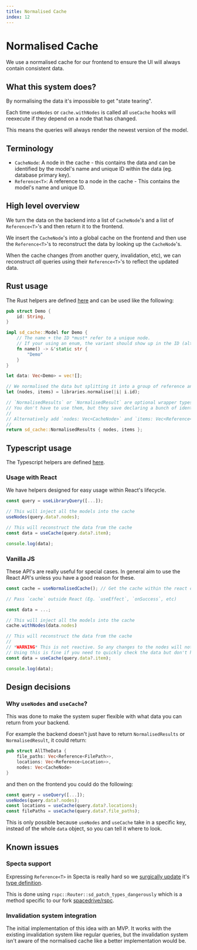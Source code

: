 ```yaml
---
title: Normalised Cache
index: 12
---
```


# Normalised Cache

We use a normalised cache for our frontend to ensure the UI will always contain consistent data.

## What this system does?

By normalising the data it's impossible to get "state tearing".

Each time `useNodes` or `cache.withNodes` is called all `useCache` hooks will reexecute if they depend on a node that has changed.

This means the queries will always render the newest version of the model.

## Terminology

 - `CacheNode`: A node in the cache - this contains the data and can be identified by the model's name and unique ID within the data (eg. database primary key).
 - `Reference<T>`: A reference to a node in the cache - This contains the model's name and unique ID.

## High level overview

We turn the data on the backend into a list of `CacheNode`'s and a list of `Reference<T>`'s and then return it to the frontend.

We insert the `CacheNode`'s into a global cache on the frontend and then use the `Reference<T>`'s to reconstruct the data by looking up the `CacheNode`'s.

When the cache changes (from another query, invalidation, etc), we can reconstruct *all* queries using their `Reference<T>`'s to reflect the updated data.


## Rust usage

The Rust helpers are defined [here](https://github.com/spacedriveapp/spacedrive/blob/main/crates/cache/src/lib.rs) and can be used like the following:

```rust
pub struct Demo {
	id: String,
}

impl sd_cache::Model for Demo {
	// The name + the ID *must* refer to a unique node.
	// If your using an enum, the variant should show up in the ID (although this isn't possible right now)
	fn name() -> &'static str {
		"Demo"
	}
}

let data: Vec<Demo> = vec![];

// We normalised the data but splitting it into a group of reference and a group of `CacheNode`'s.
let (nodes, items) = libraries.normalise(|i| i.id);

// `NormalisedResults` or `NormalisedResult` are optional wrapper types to hold a one or multiple items and their cache nodes.
// You don't have to use them, but they save declaring a bunch of identical structs.
//
// Alternatively add `nodes: Vec<CacheNode>` and `items: Vec<Reference<T>>` to your existing return type.
//
return sd_cache::NormalisedResults { nodes, items };
```

## Typescript usage

The Typescript helpers are defined [here](https://github.com/spacedriveapp/spacedrive/blob/main/packages/client/src/cache.tsx).

### Usage with React

We have helpers designed for easy usage within React's lifecycle.

```ts
const query = useLibraryQuery([...]);

// This will inject all the models into the cache
useNodes(query.data?.nodes);

// This will reconstruct the data from the cache
const data = useCache(query.data?.item);

console.log(data);
```

### Vanilla JS

These API's are really useful for special cases. In general aim to use the React API's unless you have a good reason for these.

```ts
const cache = useNormalisedCache(); // Get the cache within the react context

// Pass `cache` outside React (Eg. `useEffect`, `onSuccess`, etc)

const data = ...;

// This will inject all the models into the cache
cache.withNodes(data.nodes)

// This will reconstruct the data from the cache
//
// *WARNING* This is not reactive. So any changes to the nodes will not be reflected.
// Using this is fine if you need to quickly check the data but don't hold onto it.
const data = useCache(query.data?.item);

console.log(data);
```

## Design decisions

### Why `useNodes` and `useCache`?

This was done to make the system super flexible with what data you can return from your backend.

For example the backend doesn't just have to return `NormalisedResults` or `NormalisedResult`, it could return:

```rust
pub struct AllTheData {
	file_paths: Vec<Reference<FilePath>>,
	locations: Vec<Reference<Location>>,
	nodes: Vec<CacheNode>
}
```

and then on the frontend you could do the following:

```ts
const query = useQuery([...]);
useNodes(query.data?.nodes);
const locations = useCache(query.data?.locations);
const filePaths = useCache(query.data?.file_paths);
```

This is only possible because `useNodes` and `useCache` take in a specific key, instead of the whole `data` object, so you can tell it where to look.


## Known issues

### Specta support

Expressing `Reference<T>` in Specta is really hard so we [surgically update](https://github.com/spacedriveapp/spacedrive/blob/a315dd632da8175b47f9e0713d3c7fc470329352/core/src/api/mod.rs#L219) it's [type definition](https://github.com/spacedriveapp/spacedrive/blob/a315dd632da8175b47f9e0713d3c7fc470329352/crates/cache/src/lib.rs#L215).

This is done using `rspc::Router::sd_patch_types_dangerously` which is a method specific to our fork [spacedrive/rspc](https://github.com/spacedriveapp/rspc).

### Invalidation system integration

The initial implementation of this idea with an MVP. It works with the existing invalidation system like regular queries, but the invalidation system isn't aware of the normalised cache like a better implementation would be.
